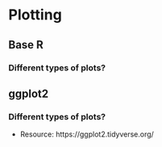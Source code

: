 # Plotting

## Base R

### Different types of plots?

## ggplot2

### Different types of plots?

- Resource: https://ggplot2.tidyverse.org/
